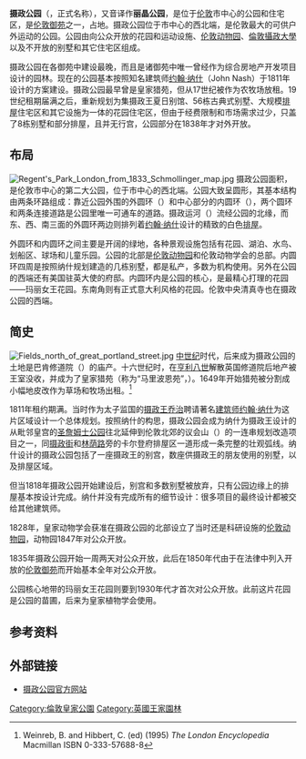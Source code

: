 {{inappropriate tone|time=2014-07-08T16:30:07+00:00}}
{{Infobox park
| name = 攝政公園
| alt_name = 
| image   = Regent's Park bandstand.jpg
| image size  = 300px
| photo_alt = 
| photo_caption = 
| type = 公園
| location = [[英國|英國]][[倫敦|倫敦]]
| map = United Kingdom Central London
| map_width = 300
| map_alt = 
| map_caption = 在倫敦市中心的位置
| lat_d = 51.532222
| long_d = -0.156667
| region = GB
| area = 
| created = <!-- {{Start date|YYYY}} -->
| operator = 
| visitation_num = 
| status = 全年開放
| open = 
| website = {{URL|royalparks.gov.uk/the-regents-park}}
}}
'''摄政公园'''（{{lang-en|Regent's Park}}，正式名称{{lang-en|The Regent's Park}}），又音译作'''丽晶公园'''，是位于[[伦敦|伦敦]]市中心的公园和住宅区，是[[伦敦御苑|伦敦御苑]]之一，占地{{convert|166|ha|acre|abbr=off}}。摄政公园位于市中心的西北端，是伦敦最大的可供户外运动的公园。公园由向公众开放的花园和运动设施、[[伦敦动物园|伦敦动物园]]、[[倫敦攝政大學|倫敦攝政大學]]以及不开放的别墅和其它住宅区组成。

摄政公园在各御苑中建设最晚，而且是诸御苑中唯一曾经作为综合房地产开发项目设计的园林。现在的公园基本按照知名建筑师[[约翰·纳什|约翰·纳什]]（John Nash）于1811年设计的方案建设。摄政公园最早曾是皇家猎苑，但从17世纪被作为农牧场放租。19世纪租期届满之后，重新规划为集摄政王夏日别馆、56栋古典式别墅、大规模[[排屋|排屋]]住宅区和其它设施为一体的花园住宅区，但由于经费限制和市场需求过少，只盖了8栋别墅和部分排屋，且并无行宫，公园部分在1838年才对外开放。

== 布局 ==
[[File:Regent's_Park_London_from_1833_Schmollinger_map.jpg|thumb]]
摄政公园面积{{convert|166|ha|acre|abbr=off}}，是伦敦市中心的第二大公园，位于市中心的西北端。公园大致呈圆形，其基本结构由两条环路组成：靠近公园外围的外圆环（{{lang-en|Outer circle}}）和中心部分的内圆环（{{lang-en|Inner Circle}}），两个圆环和两条连接道路是公园里唯一可通车的道路。摄政运河（{{lang-en|Regent's Canal}}）流经公园的北缘，而东、西、南三面的外圆环两边则排列着[[约翰·纳什|约翰·纳什]]设计的精致的白色[[排屋|排屋]]。

外圆环和内圆环之间主要是开阔的绿地，各种景观设施包括有花园、湖泊、水鸟、划船区、球场和儿童乐园。公园的北部是[[伦敦动物园|伦敦动物园]]和伦敦动物学会的总部。内圆环四周是按照纳什规划建造的几栋别墅，都是私产，多数为机构使用。另外在公园的西端还有美国驻英大使的府邸。内圆环内是公园的核心，是最精心打理的花园——玛丽女王花园。东南角则有正式意大利风格的花园。伦敦中央清真寺也在摄政公园的西端。

== 简史 ==
[[File:Fields_north_of_great_portland_street.jpg|thumb]]
[[中世纪|中世纪]]时代，后来成为摄政公园的土地是巴肯修道院（{{lang-en|Barking Abbey}}）的庙产。十六世纪时，在[[亨利八世|亨利八世]]解散英国修道院后地产被王室没收，并成为了皇家猎苑（称为“马里波恩苑”，{{lang-en|Marylebone Park}}）。1649年开始猎苑被分割成小幅地皮改作为草场和牧场出租。<ref name=encyc>Weinreb, B. and Hibbert, C. (ed) (1995) ''The London Encyclopedia'' Macmillan ISBN 0-333-57688-8</ref>

1811年租约期满。当时作为太子监国的[[喬治四世_(英國)|摄政王乔治]]聘请著名[[建筑师|建筑师]][[约翰·纳什|约翰·纳什]]为这片区域设计一个总体规划。按照纳什的构思，摄政公园会成为纳什为摄政王设计的从毗邻皇宫的[[圣詹姆士公园|圣詹姆士公园]]往北延伸到伦敦北郊的议会山（{{lang-en|Parliament Hill}}）的一连串规划改造项目之一，同[[摄政街|摄政街]]和[[林荫路|林荫路]]旁的卡尔登府排屋区一道形成一条完整的壮观弧线。纳什设计的摄政公园包括了一座摄政王的别宫，数座供摄政王的朋友使用的别墅，以及排屋区域。

但当1818年摄政公园开始建设后，别宫和多数别墅被放弃，只有公园边缘上的排屋基本按设计完成。纳什并没有完成所有的细节设计：很多项目的最终设计都被交给其他建筑师。

1828年，皇家动物学会获准在摄政公园的北部设立了当时还是科研设施的[[伦敦动物园|伦敦动物园]]，动物园1847年对公众开放。

1835年摄政公园开始一周两天对公众开放，此后在1850年代由于在法律中列入开放的[[伦敦御苑|伦敦御苑]]而开始基本全年对公众开放。

公园核心地带的玛丽女王花园则要到1930年代才首次对公众开放。此前这片花园是公园的苗圃，后来为皇家植物学会使用。

==参考资料==
{{reflist}}
==外部链接==
*[https://web.archive.org/web/20101210140310/http://www.royalparks.gov.uk/The-Regents-Park.aspx 摄政公园官方网站]
{{伦敦地标}}

[[Category:倫敦皇家公園|Category:倫敦皇家公園]]
[[Category:英國王家園林|Category:英國王家園林]]